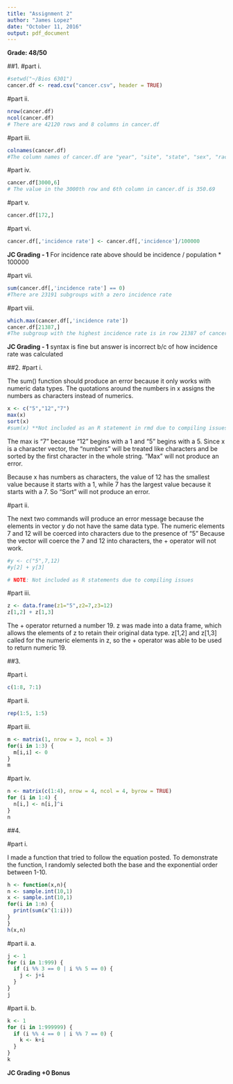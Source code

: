 ```yaml
---
title: "Assignment 2"
author: "James Lopez"
date: "October 11, 2016"
output: pdf_document
---
```


**Grade: 48/50**

##1. 
#part i.
```r
#setwd("~/Bios 6301")
cancer.df <- read.csv("cancer.csv", header = TRUE)
```

#part ii.
```r
nrow(cancer.df)
ncol(cancer.df)
# There are 42120 rows and 8 columns in cancer.df
```

#part iii.
```r
colnames(cancer.df)
#The column names of cancer.df are "year", "site", "state", "sex", "race", "mortality", "incidence", and "population"
```

#part iv.
```r
cancer.df[3000,6]
# The value in the 3000th row and 6th column in cancer.df is 350.69
```

#part v.
```r
cancer.df[172,]
```

#part vi.
```r
cancer.df[,'incidence rate'] <- cancer.df[,'incidence']/100000
```

**JC Grading - 1**
For incidence rate above should be incidence / population * 100000

#part vii.
```r
sum(cancer.df[,'incidence rate'] == 0)
#There are 23191 subgroups with a zero incidence rate
```

#part viii.
```r
which.max(cancer.df[,'incidence rate'])
cancer.df[21387,]
#The subgroup with the highest incidence rate is in row 21387 of cancer.df, during the year 2002 in California for white females with breast cancer.
```

**JC Grading - 1**
syntax is fine but answer is incorrect b/c of how incidence rate was calculated


##2. 
#part i.

The sum() function should produce an error because it only works with numeric data types. The quotations around the numbers in x assigns the numbers as characters instead of numerics.
```r
x <- c("5","12","7")
max(x) 
sort(x) 
#sum(x) **Not included as an R statement in rmd due to compiling issues
```

The max is "7" because "12" begins with a 1 and "5" begins with a 5. Since x is a character vector, the "numbers" will be treated like characters and be sorted by the first character in the whole string. "Max" will not produce an error.

Because x has numbers as characters, the value of 12 has the smallest value because it starts with a 1, while 7 has the largest value because it starts with a 7. So "Sort" will not produce an error.



#part ii.

The next two commands will produce an error message because the elements in vector y do not have the same data type. The numeric elements 7 and 12 will be coerced into characters due to the presence of "5"
Because the vector will coerce the 7 and 12 into characters, the + operator will not work.
```r
#y <- c("5",7,12)
#y[2] + y[3]

# NOTE: Not included as R statements due to compiling issues
```

#part iii.
```r
z <- data.frame(z1="5",z2=7,z3=12)
z[1,2] + z[1,3]
```

The + operator returned a number 19. 
z was made into a data frame, which allows the elements of z to retain their original data type.
z[1,2] and z[1,3] called for the numeric elements in z, so the + operator was able to be used to return numeric 19.


##3.

#part i.
```r
c(1:8, 7:1)
```

#part ii.
```r
rep(1:5, 1:5)
```

#part iii.
```r
m <- matrix(1, nrow = 3, ncol = 3)
for(i in 1:3) {
  m[i,i] <- 0
}
m
```

#part iv.
```r
n <- matrix(c(1:4), nrow = 4, ncol = 4, byrow = TRUE)
for (i in 1:4) {
  n[i,] <- n[i,]^i
}
n
```


##4.

#part i.

I made a function that tried to follow the equation posted. To demonstrate the function, I randomly selected both the base and the exponential order between 1-10.

```r
h <- function(x,n){
n <- sample.int(10,1)
x <- sample.int(10,1)
for(i in 1:n) {
  print(sum(x^(1:i)))
}
}
h(x,n)
```

#part ii. a.
```r
j <- 1
for (i in 1:999) {
  if (i %% 3 == 0 | i %% 5 == 0) {
    j <- j+i
  }
}
j
```

#part ii. b.
```r
k <- 1
for (i in 1:999999) {
  if (i %% 4 == 0 | i %% 7 == 0) {
    k <- k+i
  }
}
k
```

**JC Grading +0 Bonus**

